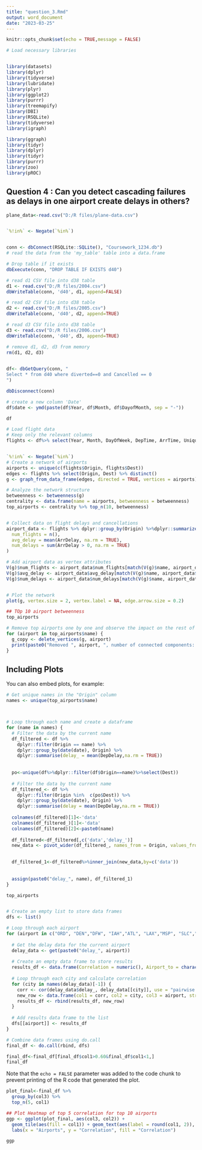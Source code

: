 ---
title: "question_3.Rmd"
output: word_document
date: "2023-03-25"
---

```{r setup, include=FALSE}
knitr::opts_chunk$set(echo = TRUE,message = FALSE)

# Load necessary libraries


library(datasets)
library(dplyr)
library(tidyverse)
library(lubridate)
library(plyr)
library(ggplot2)
library(purrr)
library(treemapify)
library(DBI)
library(RSQLite)
library(tidyverse)
library(igraph)

library(ggraph)
library(tidyr)
library(dplyr)
library(tidyr)
library(purrr)
library(zoo)
library(pROC)
```

## Question 4 : Can you detect cascading failures as delays in one airport create delays in others?


```{r }

plane_data<-read.csv("D:/R files/plane-data.csv")


`%!in%` <- Negate(`%in%`)


conn <- dbConnect(RSQLite::SQLite(), "Coursework_1234.db")
# read the data from the 'my_table' table into a data.frame

# Drop table if it exists
dbExecute(conn, "DROP TABLE IF EXISTS d40")

# read d1 CSV file into d38 table
d1 <- read.csv("D:/R files/2004.csv")
dbWriteTable(conn, 'd40', d1, append=FALSE)

# read d2 CSV file into d38 table
d2 <- read.csv("D:/R files/2005.csv")
dbWriteTable(conn, 'd40', d2, append=TRUE)

# read d3 CSV file into d38 table
d3 <- read.csv("D:/R files/2006.csv")
dbWriteTable(conn, 'd40', d3, append=TRUE)

# remove d1, d2, d3 from memory
rm(d1, d2, d3)

 
df<- dbGetQuery(conn, "
Select * from d40 where diverted==0 and Cancelled == 0
")

dbDisconnect(conn)


```

```{r }

# create a new column 'Date'
df$date <- ymd(paste(df$Year, df$Month, df$DayofMonth, sep = "-"))

df
```

```{r }
# Load flight data
# Keep only the relevant columns
flights <- df%>% select(Year, Month, DayOfWeek, DepTime, ArrTime, UniqueCarrier, FlightNum, Origin, Dest,DepDelay,ArrDelay, Cancelled)


`%!in%` <- Negate(`%in%`)
# Create a network of airports
airports <- unique(c(flights$Origin, flights$Dest))
edges <- flights %>% select(Origin, Dest) %>% distinct()
g <- graph_from_data_frame(edges, directed = TRUE, vertices = airports)

# Analyze the network structure
betweenness <- betweenness(g)
centrality <- data.frame(name = airports, betweenness = betweenness)
top_airports <- centrality %>% top_n(10, betweenness)


# Collect data on flight delays and cancellations
airport_data <- flights %>% dplyr::group_by(Origin) %>%dplyr::summarize(
  num_flights = n(),
  avg_delay = mean(ArrDelay, na.rm = TRUE),
  num_delays = sum(ArrDelay > 0, na.rm = TRUE)
)

# Add airport data as vertex attributes
V(g)$num_flights <- airport_data$num_flights[match(V(g)$name, airport_data$Origin)]
V(g)$avg_delay <- airport_data$avg_delay[match(V(g)$name, airport_data$Origin)]
V(g)$num_delays <- airport_data$num_delays[match(V(g)$name, airport_data$Origin)]


# Plot the network
plot(g, vertex.size = 2, vertex.label = NA, edge.arrow.size = 0.2)
```

```{r }
## TOp 10 airport betweenness
top_airports

```

```{r }

# Remove top airports one by one and observe the impact on the rest of the network
for (airport in top_airports$name) {
  g_copy <- delete_vertices(g, airport)
  print(paste0("Removed ", airport, ", number of connected components: ", clusters(g_copy)$no))
}

```
## Including Plots

You can also embed plots, for example:

```{r  echo=FALSE}
# Get unique names in the "Origin" column
names <- unique(top_airports$name)



# Loop through each name and create a dataframe
for (name in names) {
  # Filter the data by the current name
  df_filtered <- df %>% 
    dplyr::filter(Origin == name) %>%
    dplyr::group_by(date(date), Origin) %>%
    dplyr::summarise(delay_ = mean(DepDelay,na.rm = TRUE))
  
  
  po<-unique(df%>%dplyr::filter(df$Origin==name)%>%select(Dest))
  
  # Filter the data by the current name
  df_filtered_<- df %>% 
    dplyr::filter(Origin %in%  c(po$Dest)) %>%
    dplyr::group_by(date(date), Origin) %>%
    dplyr::summarise(delay = mean(DepDelay,na.rm = TRUE))
  
  colnames(df_filtered)[1]<-'data'
  colnames(df_filtered_)[1]<-'data'
  colnames(df_filtered)[2]<-paste0(name)
  
  df_filtered<-df_filtered[,c('data','delay_')]
  new_data <- pivot_wider(df_filtered_, names_from = Origin, values_from = delay)

  
  df_filtered_1<-df_filtered%>%inner_join(new_data,by=c('data'))
  
  
  assign(paste0("delay_", name), df_filtered_1)
}

top_airports


# Create an empty list to store data frames
dfs <- list()

# Loop through each airport
for (airport in c("ORD", "DEN","DFW", "IAH","ATL", "LAX","MSP", "SLC","ANC", "CVG")) {
  
  # Get the delay data for the current airport
  delay_data <- get(paste0("delay_", airport))
  
  # Create an empty data frame to store results
  results_df <- data.frame(Correlation = numeric(), Airport_to = character(), Airport_from = character(), stringsAsFactors = FALSE)
  
  # Loop through each city and calculate correlation
  for (city in names(delay_data)[-1]) {
    corr <- cor(delay_data$delay_, delay_data[[city]], use = "pairwise.complete.obs")
    new_row <- data.frame(col1 = corr, col2 = city, col3 = airport, stringsAsFactors = FALSE)
    results_df <- rbind(results_df, new_row)
  }
  
  # Add results data frame to the list
  dfs[[airport]] <- results_df
}

# Combine data frames using do.call
final_df <- do.call(rbind, dfs)

final_df<-final_df[final_df$col1>0.60&final_df$col1<1,]
final_df

```

Note that the `echo = FALSE` parameter was added to the code chunk to prevent printing of the R code that generated the plot.



```{r }
plot_final<-final_df %>%
  group_by(col3) %>%
  top_n(5, col1)

## Plot Heatmap of top 5 correlation for top 10 airports 
ggp <- ggplot(plot_final, aes(col3, col2)) +
  geom_tile(aes(fill = col1)) + geom_text(aes(label = round(col1, 2)), color = "white") +
  labs(x = "Airports", y = "Correlation", fill = "Correlation")

ggp

```